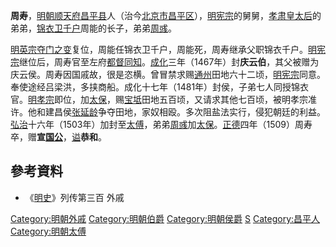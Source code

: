 '''周寿'''{{BD|？||1509年|}}，[[明朝|明朝]][[顺天府|顺天府]][[昌平县|昌平县]]人（治今[[北京市|北京市]][[昌平区|昌平区]]），[[明宪宗|明宪宗]]的舅舅，[[孝肅皇后|孝肃皇太后]]的弟弟，[[锦衣卫|锦衣卫]][[千户|千户]]周能的长子，弟弟[[周彧|周彧]]。 

[[明英宗|明英宗]][[夺门之变|夺门之变]]复位，周能任锦衣卫千户，周能死，周寿继承父职锦衣千户。[[明宪宗|明宪宗]]继位后，周寿官至左府[[都督|都督]][[同知|同知]]。[[成化|成化]]三年（1467年）封'''庆云伯'''，其父被赠为庆云侯。周寿因国戚故，很是恣横。曾冒禁求赐[[通州|通州]]田地六十二顷，[[明宪宗|明宪宗]]同意。奉使途经吕梁洪，多挟商船。成化十七年（1481年）封侯，子弟七人同授锦衣官。[[明孝宗|明孝宗]]即位，加[[太保|太保]]，赐[[宝坻|宝坻]]田地五百顷，又请求其他七百顷，被明孝宗准许。他和建昌侯[[张延龄|张延龄]]争夺田地，家奴相殴。多次阻盐法实行，侵犯朝廷的利益。[[弘治|弘治]]十六年（1503年）加封至[[太傅|太傅]]，弟弟[[周彧|周彧]]加[[太保|太保]]。[[正德_(明朝)|正德]]四年（1509）周寿卒，赠'''宣[[国公|国公]]'''，[[谥|谥]]'''恭和'''。

== 參考資料 ==
* 《[[明史|明史]]》列传第三百 外戚

[[Category:明朝外戚|Category:明朝外戚]]
[[Category:明朝伯爵|Category:明朝伯爵]]
[[Category:明朝侯爵|Category:明朝侯爵]]
[[Category:周姓|S]]
[[Category:昌平人|Category:昌平人]]
[[Category:明朝太傅|Category:明朝太傅]]